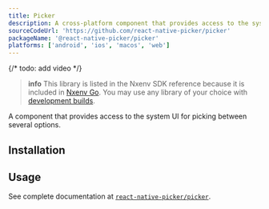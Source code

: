 ```yaml
---
title: Picker
description: A cross-platform component that provides access to the system UI for picking between several options.
sourceCodeUrl: 'https://github.com/react-native-picker/picker'
packageName: '@react-native-picker/picker'
platforms: ['android', 'ios', 'macos', 'web']
---
```



{/* todo: add video */}

> **info** This library is listed in the Nxenv SDK reference because it is included in [Nxenv Go](https://nxenv.dev/go). You may use any library of your choice with [development builds](/develop/development-builds/introduction/).

A component that provides access to the system UI for picking between several options.

## Installation

<APIInstallSection href="https://github.com/react-native-picker/picker#getting-started" />

## Usage

See complete documentation at [`react-native-picker/picker`](https://github.com/react-native-picker/picker).
